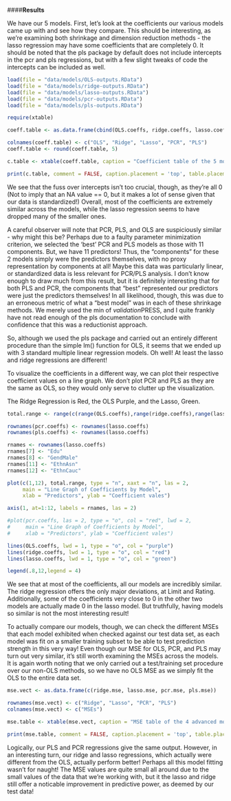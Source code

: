 
####**Results**

We have our 5 models. First, let's look at the coefficients our various models came up with and see how they compare. This should be interesting, as we're examining both shrinkage and dimension reduction methods - the lasso regression may have some coefficients that are completely 0. It should be noted that the pls package by default does not include intercepts in the pcr and pls regressions, but with a few slight tweaks of code the intercepts can be included as well. 

```{r include=FALSE, cache=FALSE}

load(file = "data/models/OLS-outputs.RData")
load(file = "data/models/ridge-outputs.RData")
load(file = "data/models/lasso-outputs.RData")
load(file = "data/models/pcr-outputs.RData")
load(file = "data/models/pls-outputs.RData")

require(xtable)

coeff.table <- as.data.frame(cbind(OLS.coeffs, ridge.coeffs, lasso.coeffs, pcr.coeffs, pls.coeffs))

colnames(coeff.table) <- c("OLS", "Ridge", "Lasso", "PCR", "PLS")
coeff.table <- round(coeff.table, 5)

c.table <- xtable(coeff.table, caption = "Coefficient table of the 5 models", digits = 5)

```

```{r results='asis', echo=FALSE, cache=FALSE}
print(c.table, comment = FALSE, caption.placement = 'top', table.placement = '!h')

```

We see that the fuss over intercepts isn't too crucial, though, as they're all 0 (Not to imply that an NA value == 0, but it makes a lot of sense given that our data is standardized!) Overall, most of the coefficients are extremely similar across the models, while the lasso regression seems to have dropped many of the smaller ones. 

A careful observer will note that PCR, PLS, and OLS are suspiciously similar - why might this be? Perhaps due to a faulty parameter minimization criterion, we selected the 'best' PCR and PLS models as those with 11 components. But, we have 11 predictors! Thus, the "components" for these 2 models simply were the predictors themselves, with no proxy representation by components at all! Maybe this data was particularly linear, or standardized data is less relevant for PCR/PLS analysis. I don't know enough to draw much from this result, but it is definitely interesting that for both PLS and PCR, the components that "best" represented our predictors were just the predictors themselves! In all likelihood, though, this was due to an erroneous metric of what a "best model" was in each of these shrinkage methods. We merely used the min of $validation$PRESS, and I quite frankly have not read enough of the pls documentation to conclude with confidence that this was a reductionist approach.

So, although we used the pls package and carried out an entirely different procedure than the simple lm() function for OLS, it seems that we ended up with 3 standard multiple linear regression models. Oh well! At least the lasso and ridge regressions are different!

To visualize the coefficients in a different way, we can plot their respective coefficient values on a line graph. We don't plot PCR and PLS as they are the same as OLS, so they would only serve to clutter up the visualization.

The Ridge Regression is Red, the OLS Purple, and the Lasso, Green.


```{r results = 'asis', echo = FALSE, cache = FALSE}

total.range <- range(c(range(OLS.coeffs),range(ridge.coeffs),range(lasso.coeffs),range(pcr.coeffs),range(pls.coeffs)))

rownames(pcr.coeffs) <- rownames(lasso.coeffs)
rownames(pls.coeffs) <- rownames(lasso.coeffs)

rnames <- rownames(lasso.coeffs)
rnames[7] <- "Edu"
rnames[8] <- "GendMale"
rnames[11] <- "EthnAsn"
rnames[12] <- "EthnCauc"

plot(c(1,12), total.range, type = "n", xaxt = "n", las = 2,      
     main = "Line Graph of Coefficients by Model", 
     xlab = "Predictors", ylab = "Coefficient vales")

axis(1, at=1:12, labels = rnames, las = 2)

#plot(pcr.coeffs, las = 2, type = "o", col = "red", lwd = 2,
#     main = "Line Graph of Coefficients by Model", 
#     xlab = "Predictors", ylab = "Coefficient vales")

lines(OLS.coeffs, lwd = 1, type = "o", col = "purple")
lines(ridge.coeffs, lwd = 1, type = "o", col = "red")
lines(lasso.coeffs, lwd = 1, type = "o", col = "green")

legend(.8,12,legend = 4)
```
  

We see that at most of the coefficients, all our models are incredibly similar. The ridge regression offers the only major deviations, at Limit and Rating. Additionally, some of the coefficients very close to 0 in the other two models are actually made 0 in the lasso model. But truthfully, having models so similar is not the most interesting result!


To actually compare our models, though, we can check the different MSEs that each model exhibited when checked against our test data set, as each model was fit on a smaller training subset to be able to test prediction strength in this very way! Even though our MSE for OLS, PCR, and PLS may turn out very similar, it's still worth examining the MSEs across the models. It is again worth noting that we only carried out a test/training set procedure over our non-OLS methods, so we have no OLS MSE as we simply fit the OLS to the entire data set. 


```{r results='asis', echo=FALSE, cache=FALSE}

mse.vect <- as.data.frame(c(ridge.mse, lasso.mse, pcr.mse, pls.mse))

rownames(mse.vect) <- c("Ridge", "Lasso", "PCR", "PLS")
colnames(mse.vect) <- c("MSEs")

mse.table <- xtable(mse.vect, caption = "MSE table of the 4 advanced models", digits = 5)

print(mse.table, comment = FALSE, caption.placement = 'top', table.placement = '!h')

```


Logically, our PLS and PCR regressions give the same output. However, in an interesting turn, our ridge and lasso regressions, which actually were different from the OLS, actually perform better! Perhaps all this model fitting wasn't for naught! The MSE values are quite small all around due to the small values of the data that we're working with, but it the lasso and ridge still offer a noticable improvement in predictive power, as deemed by our test data! 




